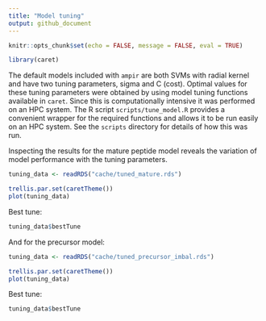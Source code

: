 ```yaml
---
title: "Model tuning"
output: github_document
---
```


```r
knitr::opts_chunk$set(echo = FALSE, message = FALSE, eval = TRUE)
```

```r
library(caret)
```

The default models included with `ampir` are both SVMs with radial kernel and have two tuning parameters, sigma and C (cost). Optimal values for these tuning parameters were obtained by using model tuning functions available in `caret`. Since this is computationally intensive it was performed on an HPC system. The R script `scripts/tune_model.R` provides a convenient wrapper for the required functions and allows it to be run easily on an HPC system. See the `scripts` directory for details of how this was run.

Inspecting the results for the mature peptide model reveals the variation of model performance with the tuning parameters.  

```r
tuning_data <- readRDS("cache/tuned_mature.rds")

trellis.par.set(caretTheme())
plot(tuning_data)
```

Best tune:
```r
tuning_data$bestTune
```

And for the precursor model:

```r
tuning_data <- readRDS("cache/tuned_precursor_imbal.rds")

trellis.par.set(caretTheme())
plot(tuning_data)
```

Best tune:
```r
tuning_data$bestTune
```


